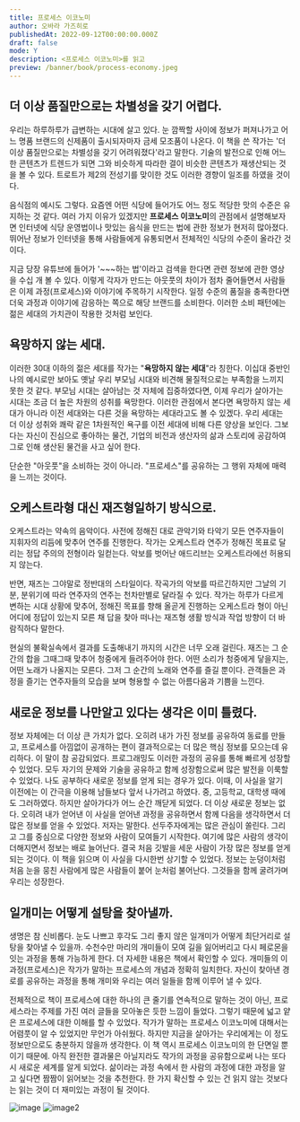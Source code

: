 ```yaml
---
title: 프로세스 이코노미
author: 오바라 가즈히로
publishedAt: 2022-09-12T00:00:00.000Z
draft: false
mode: Y
description: <프로세스 이코노미>를 읽고
preview: /banner/book/process-economy.jpeg
---
```


<Youtube id="3GIuoo_z0xQ" />

## 더 이상 품질만으로는 차별성을 갖기 어렵다.

우리는 하루하루가 급변하는 시대에 살고 있다. 눈 깜짝할 사이에 정보가 퍼져나가고 어느 명품 브랜드의 신제품이 출시되자마자 금세 모조품이 나온다.
이 책을 쓴 작가는 '더 이상 품질만으로는 차별성을 갖기 어려워졌다'라고 말한다.
기술의 발전으로 인해 어느 한 콘텐츠가 트렌드가 되면 그와 비슷하게 따라한 결이 비슷한 콘텐츠가 재생산되는 것을 볼 수 있다.
트로트가 제2의 전성기를 맞이한 것도 이러한 경향이 일조를 하였을 것이다.

음식점의 예시도 그렇다. 요즘엔 어떤 식당에 들어가도 어느 정도 적당한 맛의 수준은 유지하는 것 같다. 여러 가지 이유가 있겠지만 **프로세스 이코노미**의 관점에서 설명해보자면 인터넷에 식당 운영법이나 맛있는 음식을 만드는 법에 관한 정보가 현저히 많아졌다.
뛰어난 정보가 인터넷을 통해 사람들에게 유통되면서 전체적인 식당의 수준이 올라간 것이다.

지금 당장 유튜브에 들어가 '~~~하는 법'이라고 검색을 한다면 관련 정보에 관한 영상을 수십 개 볼 수 있다.
이렇게 각자가 만드는 아웃풋의 차이가 점차 줄어들면서 사람들은 이제 과정(프로세스)와 이야기에 주목하기 시작한다.
일정 수준의 품질을 충족한다면 더욱 과정과 이야기에 감응하는 쪽으로 해당 브랜드를 소비한다.
이러한 소비 패턴에는 젊은 세대의 가치관이 작용한 것처럼 보인다.

## 욕망하지 않는 세대.

이러한 30대 이하의 젊은 세대를 작가는 "**욕망하지 않는 세대**"라 칭한다.
이십대 중반인 나의 예시로만 보아도 옛날 우리 부모님 시대와 비견해 물질적으로는 부족함을 느끼지 못한 것 같다.
부모님 시대는 살아남는 것 자체에 집중하였다면, 이제 우리가 살아가는 시대는 조금 더 높은 차원의 성취를 욕망한다.
이러한 관점에서 본다면 욕망하지 않는 세대가 아니라 이전 세대와는 다른 것을 욕망하는 세대라고도 볼 수 있겠다.
우리 세대는 더 이상 성취와 쾌락 같은 1차원적인 욕구를 이전 세대에 비해 다른 양상을 보인다.
그보다는 자신이 진심으로 좋아하는 물건, 기업의 비전과 생산자의 삶과 스토리에 공감하여 그로 인해 생산된 물건을 사고 싶어 한다.

<Callout type="info">
  단순한 "아웃풋"을 소비하는 것이 아니라. "프로세스"를 공유하는 그 행위 자체에 매력을 느끼는 것이다.
</Callout>

## 오케스트라형 대신 재즈형일하기 방식으로.

오케스트라는 약속의 음악이다. 사전에 정해진 대로 관악기와 타악기 모든 연주자들이 지휘자의 리듬에 맞추어 연주를 진행한다. 작가는 오케스트라 연주가 정해진 목표로 달리는 정답 주의의 전형이라 일컫는다. 악보를 벗어난 애드리브는 오케스트라에선 허용되지 않는다.

반면, 재즈는 그야말로 정반대의 스타일이다. 작곡가의 악보를 따르긴하지만 그날의 기분, 분위기에 따라 연주자의 연주는 천차만별로 달라질 수 있다. 작가는 하루가 다르게 변하는 시대 상황에 맞추어, 정해진 목표를 향해 올곧게 진행하는 오케스트라 형이 아닌 어디에 정답이 있는지 모른 채 답을 찾아 떠나는 재즈형 생활 방식과 작업 방향이 더 바람직하다 말한다.

현실의 불확실속에서 결과를 도출해내기 까지의 시간은 너무 오래 걸린다. 재즈는 그 순간의 합을 그때그때 맞추어 청중에게 들려주어야 한다. 어떤 소리가 청중에게 닿을지는, 어떤 노래가 나올지는 모른다. 그저 그 순간의 노래와 연주를 즐길 뿐이다. 관객들은 과정을 즐기는 연주자들의 모습을 보며 형용할 수 없는 아름다움과 기쁨을 느낀다.

## 새로운 정보를 나만알고 있다는 생각은 이미 틀렸다.

<Callout type="info">
  정보 자체에는 더 이상 큰 가치가 없다. 오히려 내가 가진 정보를 공유하여 동료를 만들고, 프로세스를
  아낌없이 공개하는 편이 결과적으로는 더 많은 핵심 정보를 모으는데 유리하다.
</Callout>
이 말이 참 공감되었다. 프로그래밍도 이러한 과정의 공유를 통해 빠르게 성장할 수 있었다. 모두 자기의
문제와 기술을 공유하고 함께 성장함으로써 많은 발전을 이룩할 수 있었다. 나도 공부하다 새로운 정보를
얻게 되는 경우가 있다. 이때, 이 사실을 알기 이전에는 이 간극을 이용해 남들보다 앞서 나가려고 하였다.
중, 고등학교, 대학생 때에도 그러하였다. 하지만 살아가다가 어느 순간 깨닫게 되었다. 더 이상 새로운
정보는 없다. 오히려 내가 얻어낸 이 사실을 얻어낸 과정을 공유하면서 함께 다음을 생각하면서 더 많은
정보를 얻을 수 있었다. 저자는 말한다.

<Callout type="info">
  선두주자에게는 많은 관심이 쏠린다. 그리고 그를 중심으로 다양한 정보와 사람이 모여들기 시작한다.
  여기에 많은 사람의 생각이 더해지면서 정보는 배로 늘어난다. 결국 처음 깃발을 세운 사람이 가장 많은
  정보를 얻게 되는 것이다.
</Callout>
이 책을 읽으며 이 사실을 다시한번 상기할 수 있었다. 정보는 눈덩이처럼 처음 눈을 뭉친 사람에게 많은
사람들이 붙어 눈처럼 불어난다. 그것들을 함께 굴려가며 우리는 성장한다.

## 일개미는 어떻게 설탕을 찾아낼까.

생명은 참 신비롭다. 눈도 나쁘고 후각도 그리 좋지 않은 일개미가 어떻게 최단거리로 설탕을 찾아낼 수 있을까. 수천수만 마리의 개미들이 모여 길을 잃어버리고 다시 페로몬을 잇는 과정을 통해 가능하게 한다. 더 자세한 내용은 책에서 확인할 수 있다. 개미들의 이 과정(프로세스)은 작가가 말하는 프로세스의 개념과 정확히 일치한다. 자신이 찾아낸 경로를 공유하는 과정을 통해 개미와 우리는 여러 일들을 함께 이루어 낼 수 있다.

전체적으로 책이 프로세스에 대한 하나의 큰 줄기를 연속적으로 말하는 것이 아닌, 프로세스라는 주제를 가진 여러 글들을 모아놓은 듯한 느낌이 들었다. 그렇기 때문에 넓고 얕은 프로세스에 대한 이해를 할 수 있었다. 작가가 말하는 프로세스 이코노미에 대해서는 어렴풋이 알 수 있었지만 무언가 아쉬웠다. 하지만 지금을 살아가는 우리에게는 이 정도 정보만으로도 충분하지 않을까 생각한다. 이 책 역시 프로세스 이코노미의 한 단면일 뿐이기 때문에. 아직 완전한 결과물은 아닐지라도 작가의 과정을 공유함으로써 나는 또다시 새로운 세계를 알게 되었다. 삶이라는 과정 속에서 한 사람의 과정에 대한 과정을 알고 싶다면 짬짬이 읽어보는 것을 추천한다. 한 가지 확신할 수 있는 건 읽지 않는 것보다는 읽는 것이 더 재미있는 과정이 될 것이다.

<Parallel>![image](./image.webp) ![image2](./image2.webp)</Parallel>
